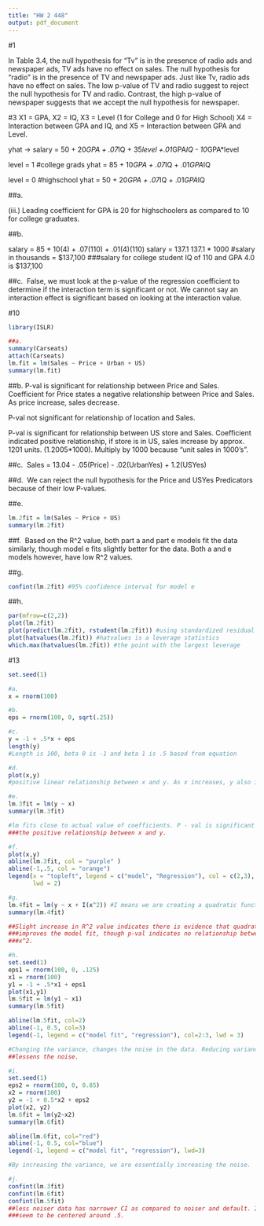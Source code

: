 ```yaml
---
title: "HW 2 448"
output: pdf_document
---
```


#1

In Table 3.4, the null hypothesis for "Tv" is in the presence of radio
ads and newspaper ads, TV ads have no effect on sales. The null
hypothesis for "radio" is in the presence of TV and newspaper ads. 
Just like Tv, radio ads have no effect on sales. The low p-value of 
TV and radio suggest to reject the null hypothesis for TV and radio. 
Contrast, the high p-value of newspaper suggests that we accept the null 
hypothesis for newspaper.

#3
X1 = GPA, X2 = IQ, X3 = Level (1 for College and 0 for High School) 
X4 = Interaction between GPA and IQ, and X5 = Interaction between GPA and Level.

yhat -> salary = 50 + 20*GPA + .07*IQ + 35*level +.01*GPA*IQ - 10*GPA*level

level = 1 #college grads 
yhat = 85 + 10*GPA + .07*IQ + .01*GPA*IQ

level = 0 #highschool 
yhat = 50 + 20*GPA + .07*IQ + .01*GPA*IQ

##a. 

(iii.) Leading coefficient for GPA is 20 for highschoolers as compared to 10  
for college graduates. 

##b.

salary = 85 + 10(4) + .07(110) + .01(4)(110)
salary = 137.1 
137.1 * 1000  #salary in thousands
= $137,100
###salary for college student IQ of 110 and GPA 4.0 is $137,100

##c. 
False, we must look at the p-value of the regression coefficient to
determine if the interaction term is significant or not. We cannot say an 
interaction effect is significant based on looking at the interaction value.

#10
```r

library(ISLR)

##a. 
summary(Carseats)
attach(Carseats)
lm.fit = lm(Sales ~ Price + Urban + US)
summary(lm.fit)

```
##b. 
P-val is significant for relationship between Price and Sales. Coefficient for 
Price states a negative relationship between Price and Sales. As price increase,
sales decrease. 

P-val not significant for relationship of location and Sales. 

P-val is significant for relationship between US store and Sales. Coefficient 
indicated positive relationship, if store is in US, sales increase by approx. 
1201 units. (1.2005*1000). Multiply by 1000 because "unit sales in 1000's". 

##c. 
Sales = 13.04 - .05(Price) - .02(UrbanYes) + 1.2(USYes)

##d. 
We can reject the null hypothesis for the Price and USYes Predicators because of 
their low P-values. 

##e. 
```r
lm.2fit = lm(Sales ~ Price + US)
summary(lm.2fit)

```
##f. 
Based on the R^2 value, both part a and part e models fit the data similarly,
though model e fits slightly better for the data. Both a and e models however, 
have low R^2 values. 

##g.
```r
confint(lm.2fit) #95% confidence interval for model e
```

##h.
```r
par(mfrow=c(2,2))
plot(lm.2fit)
plot(predict(lm.2fit), rstudent(lm.2fit)) #using standardized residual
plot(hatvalues(lm.2fit)) #hatvalues is a leverage statistics
which.max(hatvalues(lm.2fit)) #the point with the largest leverage
```

#13
```r
set.seed(1)

#a. 
x = rnorm(100)

#b.
eps = rnorm(100, 0, sqrt(.25))

#c. 
y = -1 + .5*x + eps
length(y)
#Length is 100, beta 0 is -1 and beta 1 is .5 based from equation

#d. 
plot(x,y) 
#positive linear relationship between x and y. As x increases, y also increases.

#e. 
lm.3fit = lm(y ~ x)
summary(lm.3fit)

#lm fits close to actual value of coefficients. P - val is significant and for 
###the positive relationship between x and y.

#f. 
plot(x,y)
abline(lm.3fit, col = "purple" )
abline(-1,.5, col = "orange")
legend(x = "topleft", legend = c("model", "Regression"), col = c(2,3),
       lwd = 2)

#g. 
lm.4fit = lm(y ~ x + I(x^2)) #I means we are creating a quadratic function
summary(lm.4fit)

##Slight increase in R^2 value indicates there is evidence that quadratic term
###improves the model fit, though p-val indicates no relationship between y and 
###x^2. 

#h. 
set.seed(1)
eps1 = rnorm(100, 0, .125)
x1 = rnorm(100)
y1 = -1 + .5*x1 + eps1
plot(x1,y1)
lm.5fit = lm(y1 ~ x1)
summary(lm.5fit)

abline(lm.5fit, col=2)
abline(-1, 0.5, col=3)
legend(-1, legend = c("model fit", "regression"), col=2:3, lwd = 3)

#Changing the variance, changes the noise in the data. Reducing variance, 
##lessens the noise. 

#i.
set.seed(1)
eps2 = rnorm(100, 0, 0.85)
x2 = rnorm(100)
y2 = -1 + 0.5*x2 + eps2
plot(x2, y2)
lm.6fit = lm(y2~x2)
summary(lm.6fit)

abline(lm.6fit, col="red")
abline(-1, 0.5, col="blue")
legend(-1, legend = c("model fit", "regression"), lwd=3)

#By increasing the variance, we are essentially increasing the noise. 

#j. 
confint(lm.3fit)
confint(lm.6fit)
confint(lm.5fit)
##less noiser data has narrower CI as compared to noiser and default. Intervals
###seem to be centered around .5. 
```





